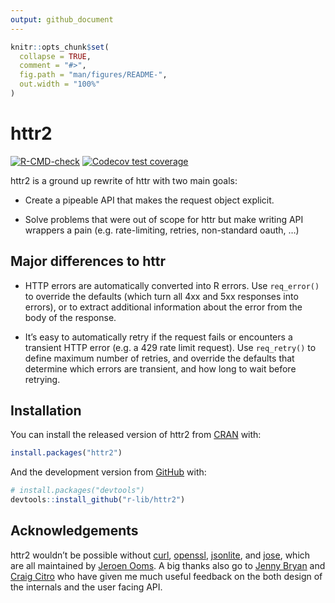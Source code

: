 ```yaml
---
output: github_document
---
```


<!-- README.md is generated from README.Rmd. Please edit that file -->

```r
knitr::opts_chunk$set(
  collapse = TRUE,
  comment = "#>",
  fig.path = "man/figures/README-",
  out.width = "100%"
)
```

# httr2

<!-- badges: start -->
[![R-CMD-check](https://github.com/r-lib/httr2/workflows/R-CMD-check/badge.svg)](https://github.com/r-lib/httr2/actions)
[![Codecov test coverage](https://codecov.io/gh/r-lib/httr2/branch/master/graph/badge.svg)](https://codecov.io/gh/r-lib/httr2?branch=master)
<!-- badges: end -->

httr2 is a ground up rewrite of httr with two main goals:

* Create a pipeable API that makes the request object explicit.

* Solve problems that were out of scope for httr but make writing API 
  wrappers a pain (e.g. rate-limiting, retries, non-standard oauth, ...)

## Major differences to httr

* HTTP errors are automatically converted into R errors. Use `req_error()`
  to override the defaults (which turn all 4xx and 5xx responses into errors),
  or to extract additional information about the error from the body of the 
  response.

* It's easy to automatically retry if the request fails or encounters a
  transient HTTP error (e.g. a 429 rate limit request). Use `req_retry()`
  to define maximum number of retries, and override the defaults that determine
  which errors are transient, and how long to wait before retrying.

## Installation

You can install the released version of httr2 from [CRAN](https://CRAN.R-project.org) with:

``` r
install.packages("httr2")
```

And the development version from [GitHub](https://github.com/) with:

``` r
# install.packages("devtools")
devtools::install_github("r-lib/httr2")
```

## Acknowledgements

httr2 wouldn't be possible without [curl](https://jeroen.cran.dev/curl/), [openssl](https://github.com/jeroen/openssl/), [jsonlite](https://jeroen.cran.dev/jsonlite/), and [jose](https://github.com/jeroen/jose/), which are all maintained by [Jeroen Ooms](https://github.com/jeroen). A big thanks also go to [Jenny Bryan](https://jennybryan.org) and [Craig Citro](https://research.google/people/CraigCitro/) who have given me much useful feedback on the both design of the internals and the user facing API.
